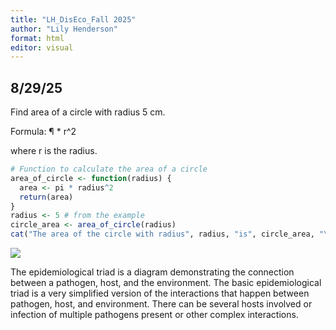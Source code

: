 ```yaml
---
title: "LH_DisEco_Fall 2025"
author: "Lily Henderson"
format: html
editor: visual
---
```


## **8/29/25**

Find area of a circle with radius 5 cm.

Formula: ¶ \* r\^2

where r is the radius.

```r
# Function to calculate the area of a circle
area_of_circle <- function(radius) {
  area <- pi * radius^2
  return(area)
}
radius <- 5 # from the example
circle_area <- area_of_circle(radius)
cat("The area of the circle with radius", radius, "is", circle_area, "\n")
```

![](Downloads/EpiTriad.png){fig-align="center"}

The epidemiological triad is a diagram demonstrating the connection between a pathogen, host, and the environment. The basic epidemiological triad is a very simplified version of the interactions that happen between pathogen, host, and environment. There can be several hosts involved or infection of multiple pathogens present or other complex interactions.
